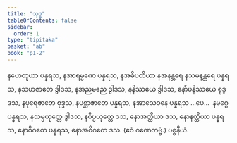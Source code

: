 ```yaml
---
title: "သုဒ္ဓ"
tableOfContents: false
sidebar:
  order: 1
type: "tipitaka"
basket: "ab"
book: "p1-2"
---
```



<DynamicBreadcrumb />

<Division number="90" book="p1-2" e="ch" v="37" p="341">

<Paragraph number="2150" book="p1-2">
နဟေတုယာ ပန္နရသ, နအာရမ္မဏေ ပန္နရသ, နအဓိပတိယာ နအနန္တရေ နသမနန္တရေ ပန္နရသ, နသဟဇာတေ ဒွါဒသ, နအညမညေ ဒွါဒသ, နနိဿယေ ဒွါဒသ, နော်ပနိဿယေ စုဒ္ဒသ, နပုရေဇာတေ စုဒ္ဒသ, နပစ္ဆာဇာတေ ပန္နရသ, နအာသေဝနေ ပန္နရသ …ပေ…  နမဂ္ဂေ ပန္နရသ, နသမ္ပယုတ္တေ ဒွါဒသ, နဝိပ္ပယုတ္တေ ဒသ, နောအတ္ထိယာ ဒသ, နောနတ္ထိယာ ပန္နရသ, နောဝိဂတေ ပန္နရသ, နောအဝိဂတေ ဒသ. (ဧဝံ ဂဏေတဗ္ဗံ.)

</Paragraph>
</Division>

<Paragraph number="2151" type="center" book="p1-2">
ပစ္စနီယံ.
</Paragraph>